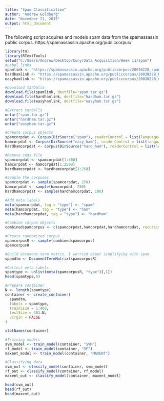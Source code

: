 ---
title: "Spam Classification"
author: "Andrew Goldberg"
date: "November 21, 2015"
output: html_document
---

The following script acquires and models spam data from the spamassassin public corpus. 
https://spamassassin.apache.org/publiccorpus/

```{r}
library(tm)
library(RTextTools)
setwd("C:/Users/Andrew/Desktop/Cuny/Data Acquisition/Week 11/spam")
#Label links
spamlink <- "https://spamassassin.apache.org/publiccorpus/20030228_spam.tar.bz2"
hardhamlink <- "https://spamassassin.apache.org/publiccorpus/20030228_hard_ham.tar.bz2"
easyhamlink <- "https://spamassassin.apache.org/publiccorpus/20030228_easy_ham.tar.bz2"

#Download tarballs
download.file(spamlink, destfile="spam.tar.gz")
download.file(hardhamlink, destfile="hardham.tar.gz")
download.file(easyhamlink, destfile="easyham.tar.gz")

#Extract tarballs
untar("spam.tar.gz")
untar("hardham.tar.gz")
untar("easyham.tar.gz")

#Create corpus objects
spamcorpdat <- Corpus(DirSource("spam"), readerControl = list(language="lat"))
hamcorpdat <- Corpus(DirSource("easy_ham"), readerControl = list(language="lat"))
hardhamcorpdat <- Corpus(DirSource("hard_ham"), readerControl = list(language="lat"))

#Remove cmds file
spamcorpdat <- spamcorpdat[1:500]
hamcorpdat <- hamcorpdat[1:2500]
hardhamcorpdat <- hardhamcorpdat[1:250]

#Sample the corpuses
spamcorpdat <- sample(spamcorpdat, 250)
hamcorpdat <- sample(hamcorpdat, 250)
hardhamcorpdat <- sample(hardhamcorpdat, 100)

#Add meta labels
meta(spamcorpdat, tag = "type") <- "spam"
meta(hamcorpdat, tag = "type") <- "ham"
meta(hardhamcorpdat, tag = "type") <- "hardham"

#Combine corpus objects
combinedspamcorpus <- c(spamcorpdat,hamcorpdat,hardhamcorpdat, recursive=T)

#Create randomized corpus
spamcorpusR <- sample(combinedspamcorpus)
spamcorpusR

#Build document-term matrix. I worried about simplifying with spam. 
spamdtm <- DocumentTermMatrix(spamcorpusR)

#Collect meta labels
spamtype <- unlist(meta(spamcorpusR, "type")[,1])
head(spamtype,5)

#Prepare container
N <- length(spamtype)
container <- create_container(
  spamdtm,
  labels = spamtype,
  trainSize = 1:400,
  testSize = 401:N,
  virgin = FALSE
)

slotNames(container)

#Training models
svm_model <- train_model(container, "SVM")
rf_model <- train_model(container, "RF")
maxent_model <- train_model(container, "MAXENT")

#Classifying data
svm_out <- classify_model(container, svm_model)
rf_out <- classify_model(container, rf_model)
maxent_out <- classify_model(container, maxent_model)

head(svm_out)
head(rf_out)
head(maxent_out)
```

